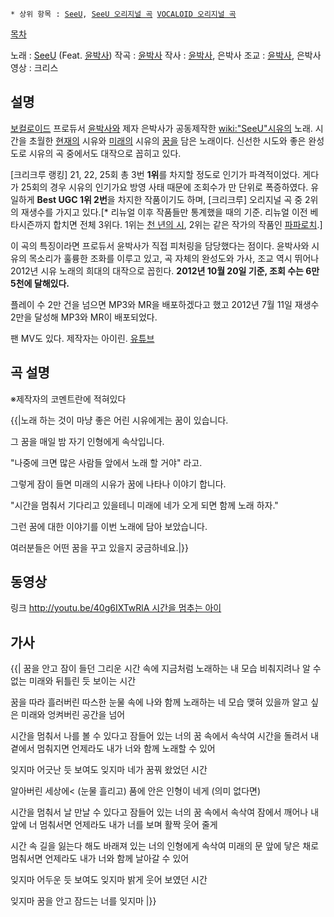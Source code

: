  * 상위 항목 : [[SeeU]], [[SeeU 오리지널 곡]] [[VOCALOID 오리지널 곡]]

[[목차]]

노래 : [[SeeU]] (Feat. [[윤박사]])
작곡 : [[윤박사]]
작사 : [[윤박사]], 은박사
조교 : [[윤박사]], 은박사
영상 : 크리스
== 설명 ==
[[보컬로이드]] 프로듀서 [[윤박사]]와 제자 은박사가 공동제작한 [[wiki:"SeeU"시유]]의 노래. 시간을 초월한 [[현재]]의 시유와 [[미래]]의 시유의 [[꿈]]을 담은 노래이다. 신선한 시도와 좋은 완성도로 시유의 곡 중에서도 대작으로 꼽히고 있다.

[크리크루 랭킹] 21, 22, 25회 총 3번 '''1위'''를 차지할 정도로 인기가 파격적이었다. 게다가 25회의 경우 시유의 인기가요 방영 사태 때문에 조회수가 만 단위로 폭증하였다. 유일하게 '''Best UGC 1위 2번'''을 차지한 작품이기도 하며, [크리크루] 오리지널 곡 중 2위의 재생수를 가지고 있다.[* 리뉴얼 이후 작품들만 통계했을 때의 기준. 리뉴얼 이전 베타시즌까지 합치면 전체 3위다. 1위는 [[천 년의 시]], 2위는 같은 작가의 작품인 [[파파로치]].]

이 곡의 특징이라면 프로듀서 윤박사가 직접 피처링을 담당했다는 점이다. 윤박사와 시유의 목소리가 훌륭한 조화를 이루고 있고, 곡 자체의 완성도와 가사, 조교 역시 뛰어나 2012년 시유 노래의 희대의 대작으로 꼽힌다. '''2012년 10월 20일 기준, 조회 수는 6만 5천에 달해있다.'''

플레이 수 2만 건을 넘으면 MP3와 MR을 배포하겠다고 했고 2012년 7월 11일 재생수 2만을 달성해 MP3와 MR이 배포되었다.

팬 MV도 있다. 제작자는 아이린. [http://www.youtube.com/watch?v=nPgE5EdCxMc 유튜브]

== 곡 설명 ==
※제작자의 코멘트란에 적혀있다

{{|노래 하는 것이 마냥 좋은 어린 시유에게는 꿈이 있습니다. 

그 꿈을 매일 밤 자기 인형에게 속삭입니다.

"나중에 크면 많은 사람들 앞에서 노래 할 거야" 라고.

그렇게 잠이 들면 미래의 시유가 꿈에 나타나 이야기 합니다.

"시간을 멈춰서 기다리고 있을테니 미래에 네가 오게 되면 함께 노래 하자."

그런 꿈에 대한 이야기를 이번 노래에 담아 보았습니다.

여러분들은 어떤 꿈을 꾸고 있을지 궁금하네요.|}}

== 동영상 ==

{{{#!html
<object width="640" height="360"><param name="movie" value="//www.youtube.com/v/40g6IXTwRlA?hl=ko_KR&amp;version=3"></param><param name="allowFullScreen" value="true"></param><param name="allowscriptaccess" value="always"></param><embed src="//www.youtube.com/v/40g6IXTwRlA?hl=ko_KR&amp;version=3" type="application/x-shockwave-flash" width="640" height="360" allowscriptaccess="always" allowfullscreen="true"></embed></object>
}}}


링크 [[http://youtu.be/40g6IXTwRlA 시간을 멈추는 아이]]
== 가사 ==
{{|
꿈을 안고 잠이 들던 그리운 시간 속에
지금처럼 노래하는 내 모습 비춰지려나
알 수 없는 미래와
뒤틀린 듯 보이는 시간

꿈을 따라 흘러버린 따스한 눈물 속에
나와 함께 노래하는 네 모습 맺혀 있을까
알고 싶은 미래와
엉켜버린 공간을 넘어

시간을 멈춰서 나를 볼 수 있다고
잠들어 있는 너의 꿈 속에서 속삭여
시간을 돌려서 내 곁에서 멈춰지면
언제라도 내가 너와 함께 노래할 수 있어

잊지마 어긋난 듯 보여도
잊지마 네가 꿈꿔 왔었던 시간

알아버린 세상에< (눈물 흘리고)
품에 안은 인형이 네게 (의미 없다면)

시간을 멈춰서 날 만날 수 있다고
잠들어 있는 너의 꿈 속에서 속삭여
잠에서 깨어나 내 앞에 너 멈춰서면
언제라도 내가 너를 보며 활짝 웃어 줄게

시간 속 길을 잃는다 해도
바래져 있는 너의 인형에게 속삭여
미래의 문 앞에 닿은 채로 멈춰서면
언제라도 내가 너와 함께 날아갈 수 있어

잊지마 어두운 듯 보여도
잊지마 밝게 웃어 보였던 시간

잊지마 꿈을 안고 잠드는 너를
잊지마
|}}
